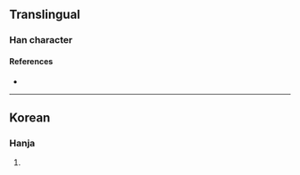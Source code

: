 {{character info/new}}
==Translingual==

===Han character===
{{Han char|rn=5|rad=乙|as=07|sn=8|four=24717|canj=ORN|ids=⿱佑乙}}

====References====
* {{Han ref|kx=0084.201|dkj=|dj=|hdz=|uh=341B|ud=13339|bh=|bd=}}

----

==Korean==

===Hanja===
{{ko-hanja|hangeul=울|rv=ul|mr=ul|y=wul}}

# {{defn|lang=ko|sort=乙07}}